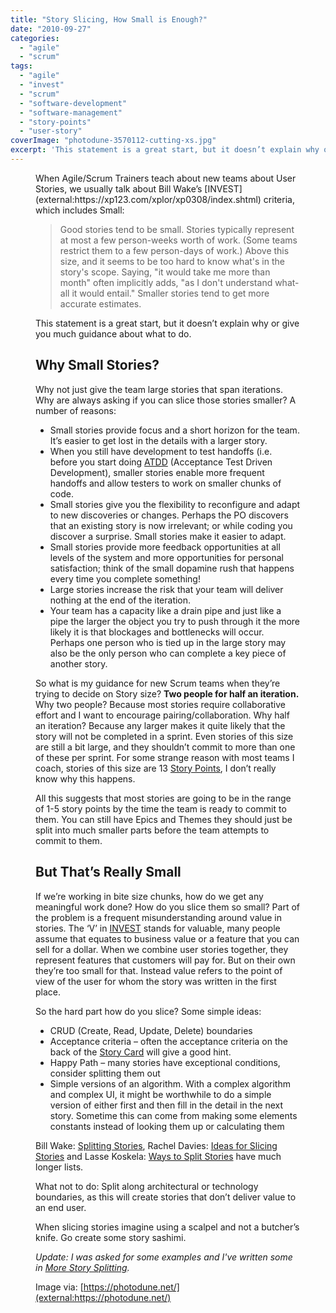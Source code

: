 ```yaml
---
title: "Story Slicing, How Small is Enough?"
date: "2010-09-27"
categories: 
  - "agile"
  - "scrum"
tags: 
  - "agile"
  - "invest"
  - "scrum"
  - "software-development"
  - "software-management"
  - "story-points"
  - "user-story"
coverImage: "photodune-3570112-cutting-xs.jpg"
excerpt: 'This statement is a great start, but it doesn’t explain why or give you much guidance'
---
```




<Figure
  src={Photodune3570112CuttingXs}
  alt="Story Slicing. Cutting - image licensed from Photodune"
  caption="Story Slicing. Cutting - image licensed from Photodune"
/>
 When Agile/Scrum Trainers teach about new teams about User Stories, we usually talk about Bill Wake’s [INVEST](external:https://xp123.com/xplor/xp0308/index.shtml) criteria, which includes Small:

> Good stories tend to be small. Stories typically represent at most a few person-weeks worth of work. (Some teams restrict them to a few person-days of work.) Above this size, and it seems to be too hard to know what's in the story's scope. Saying, "it would take me more than month" often implicitly adds, "as I don't understand what-all it would entail." Smaller stories tend to get more accurate estimates.

This statement is a great start, but it doesn’t explain why or give you much guidance about what to do.

## Why Small Stories?

Why not just give the team large stories that span iterations. Why are always asking if you can slice those stories smaller? A number of reasons:

- Small stories provide focus and a short horizon for the team. It’s easier to get lost in the details with a larger story.
- When you still have development to test handoffs (i.e. before you start doing [ATDD](external:https://www.methodsandtools.com/archive/archive.php?id=72) (Acceptance Test Driven Development), smaller stories enable more frequent handoffs and allow testers to work on smaller chunks of code.
- Small stories give you the flexibility to reconfigure and adapt to new discoveries or changes. Perhaps the PO discovers that an existing story is now irrelevant; or while coding you discover a surprise. Small stories make it easier to adapt.
- Small stories provide more feedback opportunities at all levels of the system and more opportunities for personal satisfaction; think of the small dopamine rush that happens every time you complete something!
- Large stories increase the risk that your team will deliver nothing at the end of the iteration.
- Your team has a capacity like a drain pipe and just like a pipe the larger the object you try to push through it the more likely it is that blockages and bottlenecks will occur. Perhaps one person who is tied up in the large story may also be the only person who can complete a key piece of another story.

So what is my guidance for new Scrum teams when they’re trying to decide on Story size? **Two people for half an iteration.** Why two people? Because most stories require collaborative effort and I want to encourage pairing/collaboration. Why half an iteration? Because any larger makes it quite likely that the story will not be completed in a sprint. Even stories of this size are still a bit large, and they shouldn’t commit to more than one of these per sprint. For some strange reason with most teams I coach, stories of this size are 13 [Story Points](external:https://saat-network.ch/2008/02/explaining-story-points-to-management/), I don’t really know why this happens.

All this suggests that most stories are going to be in the range of 1-5 story points by the time the team is ready to commit to them. You can still have Epics and Themes they should just be split into much smaller parts before the team attempts to commit to them.

## But That’s Really Small

If we’re working in bite size chunks, how do we get any meaningful work done? How do you slice them so small? Part of the problem is a frequent misunderstanding around value in stories. The ‘V’ in [INVEST](external:https://xp123.com/xplor/xp0308/index.shtml) stands for valuable, many people assume that equates to business value or a feature that you can sell for a dollar. When we combine user stories together, they represent features that customers will pay for. But on their own they’re too small for that. Instead value refers to the point of view of the user for whom the story was written in the first place.

So the hard part how do you slice? Some simple ideas:

- CRUD (Create, Read, Update, Delete) boundaries
- Acceptance criteria – often the acceptance criteria on the back of the [Story Card](external:https://blog.aaladdin.com/?p=33) will give a good hint.
- Happy Path – many stories have exceptional conditions, consider splitting them out
- Simple versions of an algorithm. With a complex algorithm and complex UI, it might be worthwhile to do a simple version of either first and then fill in the detail in the next story. Sometime this can come from making some elements constants instead of looking them up or calculating them

Bill Wake: [Splitting Stories](external:https://xp123.com/xplor/xp0512/index.shtml), Rachel Davies: [Ideas for Slicing Stories](external:https://agilecoach.typepad.com/agile-coaching/2010/09/ideas-for-slicing-user-stories.html) and Lasse Koskela: [Ways to Split Stories](external:http://aqqurite.se/agile/ways-to-split-user-stories-guest-post-by-lasse-koskela) have much longer lists.

What not to do: Split along architectural or technology boundaries, as this will create stories that don’t deliver value to an end user.

When slicing stories imagine using a scalpel and not a butcher’s knife. Go create some story sashimi.

_Update: I was asked for some examples and I've written some in [More Story Splitting](/blog/more-notes-on-story-splitting)._

Image via: [https://photodune.net/](external:https://photodune.net/)
